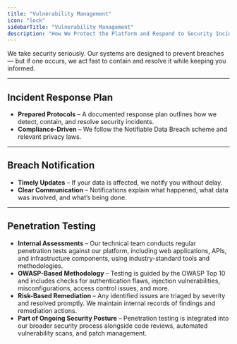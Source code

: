 ```yaml
---
title: "Vulnerability Management"
icon: "lock"
sidebarTitle: "Vulnerability Management"
description: "How We Protect the Platform and Respond to Security Incidents"
---
```


We take security seriously. Our systems are designed to prevent breaches — but if one occurs, we act fast to contain and resolve it while keeping you informed.

---

## Incident Response Plan

- **Prepared Protocols** – A documented response plan outlines how we detect, contain, and resolve security incidents.
- **Compliance-Driven** – We follow the Notifiable Data Breach scheme and relevant privacy laws.

---

## Breach Notification

- **Timely Updates** – If your data is affected, we notify you without delay.
- **Clear Communication** – Notifications explain what happened, what data was involved, and what’s being done.

---

## Penetration Testing

- **Internal Assessments** – Our technical team conducts regular penetration tests against our platform, including web applications, APIs, and infrastructure components, using industry-standard tools and methodologies.
- **OWASP-Based Methodology** – Testing is guided by the OWASP Top 10 and includes checks for authentication flaws, injection vulnerabilities, misconfigurations, access control issues, and more.
- **Risk-Based Remediation** – Any identified issues are triaged by severity and resolved promptly. We maintain internal records of findings and remediation actions.
- **Part of Ongoing Security Posture** – Penetration testing is integrated into our broader security process alongside code reviews, automated vulnerability scans, and patch management.


